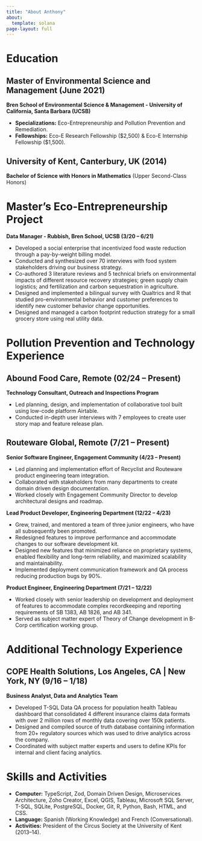 ```yaml
---
title: "About Anthony"
about:
  template: solana
page-layout: full
---
```



# Education

## Master of Environmental Science and Management (June 2021)
**Bren School of Environmental Science & Management - University of California, Santa Barbara (UCSB)**

- **Specializations:** Eco-Entrepreneurship and Pollution Prevention and Remediation.
- **Fellowships:** Eco-E Research Fellowship ($2,500) & Eco-E Internship Fellowship ($1,500).

## University of Kent, Canterbury, UK (2014)
**Bachelor of Science with Honors in Mathematics** (Upper Second-Class Honors)

# Master's Eco-Entrepreneurship Project

**Data Manager - Rubbish, Bren School, UCSB (3/20 -- 6/21)**

- Developed a social enterprise that incentivized food waste reduction through a pay-by-weight billing model.
- Conducted and synthesized over 70 interviews with food system stakeholders driving our business strategy.
- Co-authored 3 literature reviews and 5 technical briefs on environmental impacts of different resource recovery strategies; green supply chain logistics; and fertilization and carbon sequestration in agriculture.
- Designed and implemented a bilingual survey with Qualtrics and R that studied pro-environmental behavior and customer preferences to identify new customer behavior change opportunities.
- Designed and managed a carbon footprint reduction strategy for a small grocery store using real utility data.

# Pollution Prevention and Technology Experience

## Abound Food Care, Remote (02/24 -- Present)
**Technology Consultant, Outreach and Inspections Program**

- Led planning, design, and implementation of collaborative tool built using low-code platform Airtable.
- Conducted in-depth user interviews with 7 employees to create user story map and feature release plan.

## Routeware Global, Remote (7/21 -- Present)
**Senior Software Engineer, Engagement Community (4/23 -- Present)**

- Led planning and implementation effort of Recyclist and Routeware product engineering team integration.
- Collaborated with stakeholders from many departments to create domain driven design documentation.
- Worked closely with Engagement Community Director to develop architectural designs and roadmap.

**Lead Product Developer, Engineering Department (12/22 -- 4/23)**

- Grew, trained, and mentored a team of three junior engineers, who have all subsequently been promoted.
- Redesigned features to improve performance and accommodate changes to our software development kit.
- Designed new features that minimized reliance on proprietary systems, enabled flexibility and long-term reliability, and maximized scalability and maintainability.
- Implemented deployment communication framework and QA process reducing production bugs by 90%.

**Product Engineer, Engineering Department (7/21 -- 12/22)**

- Worked closely with senior leadership on development and deployment of features to accommodate complex recordkeeping and reporting requirements of SB 1383, AB 1826, and AB 341.
- Served as subject matter expert of Theory of Change development in B-Corp certification working group.

# Additional Technology Experience

## COPE Health Solutions, Los Angeles, CA | New York, NY (9/16 -- 1/18)
**Business Analyst, Data and Analytics Team**

- Developed T-SQL Data QA process for population health Tableau dashboard that consolidated 4 different insurance claims data formats with over 2 million rows of monthly data covering over 150k patients.
- Designed and compiled source of truth database containing information from 20+ regulatory sources which was used to drive analytics across the company.
- Coordinated with subject matter experts and users to define KPIs for internal and client facing analytics.

# Skills and Activities

- **Computer:** TypeScript, Zod, Domain Driven Design, Microservices Architecture, Zoho Creator, Excel, QGIS, Tableau, Microsoft SQL Server, T-SQL, SQLite, PostgreSQL, Docker, Git, R, Python, Bash, HTML, and CSS.
- **Language:** Spanish (Working Knowledge) and French (Conversational).
- **Activities:** President of the Circus Society at the University of Kent (2013--14). 